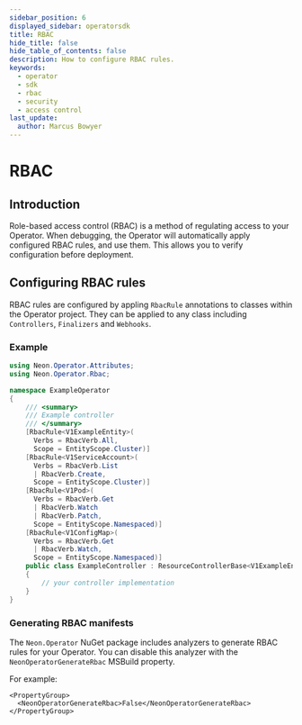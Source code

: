 ```yaml
---
sidebar_position: 6
displayed_sidebar: operatorsdk
title: RBAC
hide_title: false
hide_table_of_contents: false
description: How to configure RBAC rules.
keywords:
  - operator
  - sdk
  - rbac
  - security
  - access control
last_update:
  author: Marcus Bowyer
---
```


# RBAC

## Introduction

Role-based access control (RBAC) is a method of regulating access to your
Operator. When debugging, the Operator will automatically apply configured RBAC
rules, and use them. This allows you to verify configuration before deployment.

## Configuring RBAC rules

RBAC rules are configured by appling `RbacRule` annotations to classes within
the Operator project. They can be applied to any class including `Controllers`,
`Finalizers` and `Webhooks`.

### Example

```csharp
using Neon.Operator.Attributes;
using Neon.Operator.Rbac;

namespace ExampleOperator
{
    /// <summary>
    /// Example controller
    /// </summary>
    [RbacRule<V1ExampleEntity>(
      Verbs = RbacVerb.All,
      Scope = EntityScope.Cluster)]
    [RbacRule<V1ServiceAccount>(
      Verbs = RbacVerb.List
      | RbacVerb.Create,
      Scope = EntityScope.Cluster)]
    [RbacRule<V1Pod>(
      Verbs = RbacVerb.Get
      | RbacVerb.Watch
      | RbacVerb.Patch,
      Scope = EntityScope.Namespaced)]
    [RbacRule<V1ConfigMap>(
      Verbs = RbacVerb.Get
      | RbacVerb.Watch,
      Scope = EntityScope.Namespaced)]
    public class ExampleController : ResourceControllerBase<V1ExampleEntity>
    {
        // your controller implementation
    }
}
```

### Generating RBAC manifests

The `Neon.Operator` NuGet package includes analyzers to generate RBAC rules for
your Operator. You can disable this analyzer with the `NeonOperatorGenerateRbac`
MSBuild property.

For example:

```
<PropertyGroup>
  <NeonOperatorGenerateRbac>False</NeonOperatorGenerateRbac>
</PropertyGroup>
```
